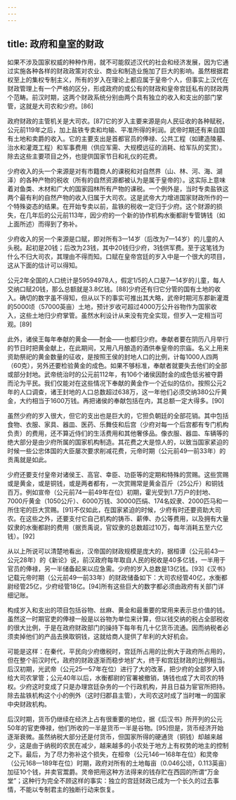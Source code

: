 ```yaml
---
---
---
```

title: 政府和皇室的财政
---



如果不涉及国家权威的种种作用，就不可能叙述汉代的社会和经济发展，因为它通过实施各种各样的财政政策对农业、商业和制造业施加了巨大的影响。虽然根据君权至上的集权专制主义，所有的岁入在理论上都应属于皇帝个人，但事实上汉代在财政管理上有一个严格的区分，形成政府的或公有的财政和皇帝宫廷私有的财政两个范畴。前汉时期，这两个财政系统分别由两个具有独立的收入和支出的部门掌管，这就是大司农和少府。[86]

政府财政的主管机关是大司农。[87]它的岁入主要来源是向人民征收的各种赋税，公元前119年之后，加上盐铁专卖和均输、平准所得的利润。武帝时期还有来自国有土地和卖爵的收入。它的主要支出是首都官员的俸禄、公共工程（如建造陵墓、治水和灌溉工程）和军事费用（供应军需、大规模远征的消耗、给军队的奖赏）。除去这些主要项目之外，也提供国家节日和礼仪的花费。

少府收入的头一个来源是对有市籍商人的课税和对自然界（山、林、河、海、湖泽）的各种产物的税收（所有的自然资源都被认为是属于皇帝的）。这实际上意味着对鱼类、木材和广大的国家园林所有产物的课税。一个例外是，当时专卖盐铁这两个最有利的自然产物的收入归属于大司农。这是武帝大力增进国家财政所作的一个特殊姿态的结果。在开始专卖以前，盐铁的税收一定归于少府。这个财源的损失，在几年后的公元前113年，因少府的一个新的协作机构水衡都尉专管铸钱（如上面所述）而得到了弥补。

少府收入的另一个来源是口赋，即对所有3—14岁（后改为7—14岁）的儿童的人头税。起初是20钱；后改为23钱，其中20钱归少府，3钱供军费。至于这笔钱为什么不归大司农，其理由不得而知。口赋在皇帝宫廷的岁入中是一个很大的项目，这从下面的估计可以得知。

公元2年全国的人口统计是59594978人，假定1/5的人口是7—14岁的儿童，每人交纳口赋20钱，那么总额就是3.8亿钱。[88]少府还有归它分管的国有土地的收入。确切的数字虽不得知，但从以下的事实可推出其大略，武帝时期河东郡新灌溉的5000顷（57000英亩）土地，预计岁收可超过4000万公升谷物作为国家收入，这些土地归少府掌管。虽然水利设计从来没有完全实现，但岁入一定相当可观。[89]

此外，诸侯王每年奉献的黄金——酎金——也都归少府。奉献者要在阴历八月举行的节日时把黄金献上，在此期间，又用八月酿造的酒供奉皇帝的宗庙。名义上用来资助祭祀的黄金数量的征收，是按照王侯的封地人口的比例，计每1000人四两（60克），另外还要检验黄金的成色。如果不够标准，奉献者就要失去他们的全部或部分封地。武帝统治时的公元前112年，有106个诸侯因酎金的成色低劣被夺爵而沦为平民。我们仅能对在这些情况下奉献的黄金作一个近似的估价。按照公元2年的人口调查，诸王封地的人口总数超过638万，这一年他们必须交纳380公斤黄金，大约相当于1600万钱。再把诸侯的奉献包括在内，其总额一定大得多。[90]

虽然少府的岁入很大，但它的支出也是巨大的，它担负朝廷的全部花销。其中包括食物、衣服、家具、器皿、医药、乐舞伎和后宫（少府对每一个后宫都有专门机构负责）的费用，还不算近侍们的生活费用和其他奢侈品。像衣服、器皿、车辆等的绝大部分是由少府所属的国家机构制造。其花费之大是惊人的，以致当国家紧迫的时候一些公忠体国的大臣屡次要求削减花费，元帝时期（公元前49—前33年）的贡禹就是如此。

少府还要支付皇帝对诸侯王、高官、幸臣、功臣等的定期和特殊的赏赐。这些赏赐或是黄金，或是铜钱，或是两者都有，一次赏赐常是黄金百斤（25公斤）和铜钱百万。例如宣帝（公元前74—前49年在位）初期，霍光受到1.7万户的封地、7000斤黄金（1050公斤）、6000万钱、30000匹绢、174名奴隶、2000匹马和一所住宅的巨大赏赐。[91]不仅如此，在国家紧迫的时候，少府有时还要资助大司农。在这些之外，还要支付它自己机构的铸币、薪俸、办公等费用，以及拥有大量奴隶的水衡都尉的费用（据贡禹说，官奴隶的总数超过10万，每年消耗五至六亿钱）。[92]

从以上所说可以清楚地看出，汉帝国的财政规模是庞大的，据桓谭（公元前43—公元28年）的《新论》说，前汉政府每年取自人民的税收是40多亿钱，一半用于官员的俸禄，另一半储备起来以应急需。少府的岁入总数是13亿钱。[93]《汉书》记载元帝时期（公元前49—前33年）的财政储备如下：大司农经管40亿，水衡都尉经管25亿，少府经管18亿。[94]所有这些巨大的数字都必须由政府有关部门详细记账。

构成岁入和支出的项目包括谷物、丝麻、黄金和最重要的常用来表示总价值的钱。虽然这一时期官吏的俸禄一般是以谷物为单位来计算，但以钱交纳的税占全部税收的很大比例，于是在政府财政部门的操持下每年有几十亿货币流通。因而纳税者必须卖掉他们的产品去换取铜钱，这就给商人提供了牟利的大好机会。

可能是这样：在秦代，平民向少府缴税时，宫廷所占用的比例大于政府所占用的，但在整个前汉时代，政府的财政逐渐而稳步地扩大，终于和宫廷财政的比例相当。后汉初期，光武帝（公元25—57年在位）进行了大的改革，把少府的全部岁入转给大司农掌管；公元40年以后，水衡都尉的官署被撤销，铸钱也成了大司农的特权。少府这时变成了只是办理宫廷杂务的一个行政机构，并且日益为宦官所把持。除去盐铁机构这个小的例外（这时归郡县主管），大司农这时成了当时唯一的国家中央财政机构。

后汉时期，货币仍继续在经济上占有很重要的地位，据《后汉书》所开列的公元50年的官吏俸禄，他们所收的一半是货币一半是谷物。[95]但是，货币经济开始逐渐衰微。虽然纳税大部分还是付货币，但国家所得的硬通货（铜钱）却越来越少，这是由于纳税的农民在减少，越来越多的小农处于地方上有权势的地主的控制之下。最后，为了尽力弥补这个损失，在桓帝（公元146—168年在位）和灵帝（公元168—189年在位）时期，政府对所有的土地每亩（0.046公顷，0.113英亩）加征10个钱，并卖官鬻爵。灵帝把用这种方法得来的钱存贮在西园的所谓“万金堂”；这种行为完全不顾这样的事实：独立的宫廷财政已成为一个长久的过去事情，不能以专制君主的独断行动来恢复。